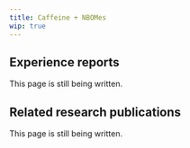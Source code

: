 ---
title: Caffeine + NBOMes
wip: true
---

## Experience reports

This page is still being written.

## Related research publications

This page is still being written.


